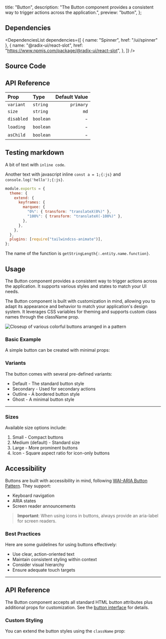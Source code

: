   title: "Button",
  description:
    "The Button component provides a consistent way to trigger actions across the application.",
  preview: "button",
};

## Dependencies

<DependenciesList
  dependencies={[
    { name: "Spinner", href: "/ui/spinner" },
    {
      name: "@radix-ui/react-slot",
      href: "https://www.npmjs.com/package/@radix-ui/react-slot",
    },
  ]}
/>

## Source Code

<SourceCode file="foundations/ui/button/button.tsx" expandable />

## API Reference

| Prop       | Type      | Default Value |
| :--------- | :-------- | ------------: |
| `variant`  | `string`  |     `primary` |
| `size`     | `string`  |          `md` |
| `disabled` | `boolean` |             - |
| `loading`  | `boolean` |             - |
| `asChild`  | `boolean` |             - |

## Testing markdown

A bit of text with `inline code`.

Another text with javascript inline `const a = 1;{:js}` and `console.log('hello');{:js}`.

```js {6,7} showLineNumbers "exports" title="tailwind.config.js" caption="footer here"
module.exports = {
  theme: {
    extend: {
      keyframes: {
        marquee: {
          "0%": { transform: "translateX(0%)" },
          "100%": { transform: "translateX(-100%)" },
        },
      },
    },
  },
  plugins: [require("tailwindcss-animate")],
};
```

The name of the function is `getStringLength{:.entity.name.function}`.

## Usage

The Button component provides a consistent way to trigger actions across the application. It supports various styles and states to match your UI needs.

The Button component is built with customization in mind, allowing you to adapt its appearance and behavior to match your application's design system. It leverages CSS variables for theming and supports custom class names through the className prop.

![Closeup of various colorful buttons arranged in a pattern](https://images.unsplash.com/photo-1572044162444-ad60f128bdea?auto=format&fit=crop&q=80)

### Basic Example

A simple button can be created with minimal props:

<ComponentPreview slug="button" />

### Variants

The button comes with several pre-defined variants:

- Default - The standard button style
- Secondary - Used for secondary actions
- Outline - A bordered button style
- Ghost - A minimal button style

---

### Sizes

Available size options include:

1. Small - Compact buttons
2. Medium (default) - Standard size
3. Large - More prominent buttons
4. Icon - Square aspect ratio for icon-only buttons

## Accessibility

Buttons are built with accessibility in mind, following [WAI-ARIA Button Pattern](https://www.w3.org/WAI/ARIA/apg/patterns/button/). They support:

- Keyboard navigation
- ARIA states
- Screen reader announcements

> **Important**: When using icons in buttons, always provide an aria-label for screen readers.

### Best Practices

Here are some guidelines for using buttons effectively:

- Use clear, action-oriented text
- Maintain consistent styling within context
- Consider visual hierarchy
- Ensure adequate touch targets

---

## API Reference

The Button component accepts all standard HTML button attributes plus additional props for customization. See the [button interface](#button-interface) for details.

### Custom Styling

You can extend the button styles using the `className` prop:
